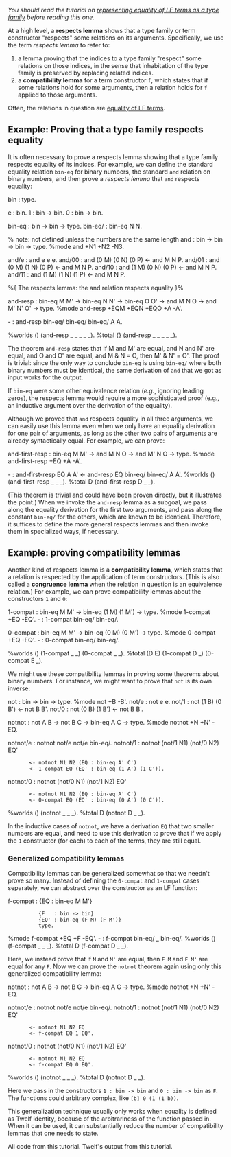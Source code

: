 ''You should read the tutorial on [[equality|representing equality of LF terms as a type family]] before reading this one.''

At a high level, a '''respects lemma''' shows that a type family or term constructor "respects" some relations on its arguments.  Specifically, we use the term ''respects lemma'' to refer to:
# a lemma proving that the indices to a type family "respect" some relations on those indices, in the sense that inhabitation of the type family is preserved by replacing related indices.  
# a '''compatibility lemma''' for a term constructor <tt>f</tt>, which states that if some relations hold for some arguments, then a relation holds for <tt>f</tt> applied to those arguments.

Often, the relations in question are [[equality|equality of LF terms]].  

== Example: Proving that a type family respects equality ==

It is often necessary to prove a respects lemma showing that a type family respects equality of its indices.  
For example, we can define the standard equality relation <tt>bin-eq</tt> for binary numbers, the standard <tt>and</tt> relation on binary numbers, and then prove a ''respects lemma'' that <tt>and</tt> respects equality:

<twelf>
bin : type. 

e : bin. 
1 : bin -> bin. 
0 : bin -> bin.

bin-eq : bin -> bin -> type.
bin-eq/ : bin-eq N N.

% note: not defined unless the numbers are the same length
and : bin -> bin -> bin -> type.
%mode and +N1 +N2 -N3.

and/e : and e e e.
and/00 : and (0 M) (0 N) (0 P) <- and M N P.
and/01 : and (0 M) (1 N) (0 P) <- and M N P.
and/10 : and (1 M) (0 N) (0 P) <- and M N P.
and/11 : and (1 M) (1 N) (1 P) <- and M N P.

%{
The respects lemma: the and relation respects equality
}%

and-resp : bin-eq M M' -> bin-eq N N' -> bin-eq O O' -> and M N O -> and M' N' O' -> type.
%mode and-resp +EQM +EQN +EQO +A -A'.

- : and-resp bin-eq/ bin-eq/ bin-eq/ A A.

%worlds () (and-resp _ _ _ _ _).
%total {} (and-resp _ _ _ _ _).
</twelf>

The theorem <tt>and-resp</tt> states that if M and M' are equal, and N and N' are equal, and O and O' are equal, and M & N = O, then M' & N' = O'. The proof is trivial: since the only way to conclude <tt>bin-eq</tt> is using <tt>bin-eq/</tt> where both binary numbers must be identical, the same derivation of <tt>and</tt> that we got as input works for the output.

If <tt>bin-eq</tt> were some other equivalence relation (''e.g.'', ignoring leading zeros), the respects lemma would require a more sophisticated proof (e.g., an inductive argument over the derivation of the equality).

Although we proved that <tt>and</tt> respects equality in all three arguments, we can easily use this lemma even when we only have an equality derivation for one pair of arguments, as long as the other two pairs of arguments are already syntactically equal. For example, we can prove:

<twelf>
and-first-resp : bin-eq M M' -> and M N O -> and M' N O -> type.
%mode and-first-resp +EQ +A -A'.

- : and-first-resp EQ A A' <- and-resp EQ bin-eq/ bin-eq/ A A'.
%worlds () (and-first-resp _ _ _).
%total D (and-first-resp D _ _).
</twelf>

(This theorem is trivial and could have been proven directly, but it illustrates the point.) When we invoke the <tt>and-resp</tt> lemma as a subgoal, we pass along the equality derivation for the first two arguments, and pass along the constant <tt>bin-eq/</tt> for the others, which are known to be identical. Therefore, it suffices to define the more general respects lemmas and then invoke them in specialized ways, if necessary.

{{needs|an example where a respects lemma is needed}}

== Example: proving compatibility lemmas ==

Another kind of respects lemma is a '''compatibility lemma''', which states that a relation is respected by the application of term constructors. (This is also called a '''congruence lemma''' when the relation in question is an equivalence relation.) For example, we can prove compatibility lemmas about the constructors <tt>1</tt> and <tt>0</tt>:

<twelf>
1-compat : bin-eq M M' -> bin-eq (1 M) (1 M') -> type.
%mode 1-compat +EQ -EQ'.
- : 1-compat bin-eq/ bin-eq/.

0-compat : bin-eq M M' -> bin-eq (0 M) (0 M') -> type.
%mode 0-compat +EQ -EQ'.
- : 0-compat bin-eq/ bin-eq/.

%worlds () (1-compat _ _) (0-compat _ _).
%total (D E) (1-compat D _) (0-compat E _).
</twelf>

We might use these compatibility lemmas in proving some theorems about binary numbers. For instance, we might want to prove that <tt>not</tt> is its own inverse:

<twelf>
not : bin -> bin -> type.
%mode not +B -B'.
not/e : not e e.
not/1 : not (1 B) (0 B') <- not B B'.
not/0 : not (0 B) (1 B') <- not B B'.

notnot : not A B -> not B C -> bin-eq A C -> type.
%mode notnot +N +N' -EQ.

notnot/e : notnot not/e not/e bin-eq/.
notnot/1 : notnot (not/1 N1) (not/0 N2) EQ'
        <- notnot N1 N2 (EQ : bin-eq A' C')
        <- 1-compat EQ (EQ' : bin-eq (1 A') (1 C')).
notnot/0 : notnot (not/0 N1) (not/1 N2) EQ'
        <- notnot N1 N2 (EQ : bin-eq A' C')
        <- 0-compat EQ (EQ' : bin-eq (0 A') (0 C')).

%worlds () (notnot _ _ _).
%total D (notnot D _ _).
</twelf>

In the inductive cases of <tt>notnot</tt>, we have a derivation <tt>EQ</tt> that two smaller numbers are equal, and need to use this derivation to prove that if we apply the <tt>1</tt> constructor (for each) to each of the terms, they are still equal.

=== Generalized compatibility lemmas ===

Compatibility lemmas can be generalized somewhat so that we needn't prove so many. Instead of defining the <tt>0-compat</tt> and <tt>1-compat</tt> cases separately, we can abstract over the constructor as an LF function:

<twelf>
f-compat : {EQ  : bin-eq M M'}
           {F   : bin -> bin} 
           {EQ' : bin-eq (F M) (F M')}
           type.
%mode f-compat +EQ +F -EQ'.
- : f-compat bin-eq/ _ bin-eq/.
%worlds () (f-compat _ _ _).
%total D (f-compat D _ _).
</twelf>

Here, we instead prove that if <tt>M</tt> and <tt>M'</tt> are equal, then <tt>F M</tt> and <tt>F M'</tt> are equal for any <tt>F</tt>. Now we can prove the <tt>notnot</tt> theorem again using only this generalized compatibility lemma:

<twelf>
notnot : not A B -> not B C -> bin-eq A C -> type.
%mode notnot +N +N' -EQ.

notnot/e : notnot not/e not/e bin-eq/.
notnot/1 : notnot (not/1 N1) (not/0 N2) EQ'
        <- notnot N1 N2 EQ
        <- f-compat EQ 1 EQ'.
notnot/0 : notnot (not/0 N1) (not/1 N2) EQ'
        <- notnot N1 N2 EQ
        <- f-compat EQ 0 EQ'.

%worlds () (notnot _ _ _).
%total D (notnot D _ _).
</twelf>

Here we pass in the constructors <tt>1 : bin -> bin</tt> and <tt>0 : bin -> bin</tt> as <tt>F</tt>. The functions could arbitrary complex, like <tt>[b] 0 (1 (1 b))</tt>.

This generalization technique usually only works when equality is defined as Twelf identity, because of the arbitrariness of the function passed in. When it can be used, it can substantially reduce the number of compatibility lemmas that one needs to state.

{{needs|a description of some more advanced/tasteless generalization tricks}}

<twelflink>All code from this tutorial</twelflink>. <twelflink check="true">Twelf's output from this tutorial</twelflink>.

{{tutorial}}